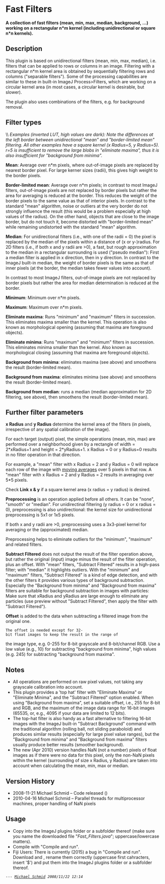 = Fast Filters =

'''A collection of fast filters (mean, min, max, median, background, ...) working on a rectangular n*m kernel (including unidirectional or square n*n kernels).'''

== Description ==

This plugin is based on unidirectional filters (mean, min, max, median), i.e. filters that can be applied to rows or columns in an image. Filtering with a rectangular n*m kernel area is obtained by sequentially filtering rows and columns ("separable filters"). Some of the processing capabilities are similar to these in built-in ImageJ Process>Filters, which are working on a circular kernel area (in most cases, a circular kernel is desirable, but slower).

The plugin also uses combinations of the filters, e.g. for background removal.

== Filter types ==

{{:plugin:filter:fast_filters:fastfilters-samples.png|Fast Filters examples}}\\
''Examples (inverted LUT, high values are dark): Note the differences at the left border between unidirectional "mean" and "border-limited mean" filtering. All other examples have a square kernel (x Radius=5, y Radius=5). r=5 is insufficient to remove the large blobs in "eliminate maxima", thus it is also insufficient for "background from minima".''

'''Mean''': Average over n*m pixels, where out-of-image pixels are replaced by nearest border pixel.
For large kerner sizes (radii), this gives high weight to the border pixels.

'''Border-limited mean''': Average over n*m pixels; in contrast to most ImageJ filters, out-of-image pixels are not replaced by border pixels but rather the area for averaging is reduced at the border. This reduces the weight of the border pixels to the same value as that of interior pixels. In contrast to the standard "mean" algorithm, noise or outliers at the very border do not strongly influence the result (this would be a problem especially at high values of the radius). On the other hand, objects that are close to the image border, but do not touch it, become distorted with "border-limited mean" while remaining undistorted with the standard "mean" algorithm.

'''Median''': For unidirectional filters (i.e., with one of the radii = 0) the pixel is replaced by the median  of the pixels within a distance of (x or y-)radius. For 2D filters (i.e., if both x and y radii are >0), a fast, but rough approximation to the median in a rectangular surrounding is used ("pseudo median"): First a median filter is applied in x direction, then in y direction. In contrast to the ImageJ built-in median, the weight of border pixels is the same as that of inner pixels (at the border, the median takes fewer values into account).

In contrast to most ImageJ filters, out-of-image pixels are not replaced by border pixels but rather the area for median determination is reduced at the border.

'''Minimum''': Minimum over n*m pixels.

'''Maximum''': Maximum over n*m pixels.

'''Eliminate maxima''': Runs "minimum" and "maximum" filters in succession. This eliminates maxima smaller than the kernel. This operation is also known as morphological opening (assuming that maxima are foreground objects).

'''Eliminate minima''': Runs "maximum" and "minimum" filters in succession. This eliminates minima smaller than the kernel. Also known as morphological closing (assuming that maxima are foreground objects).

'''Background from minima''': eliminates maxima (see above) and smoothens the result (border-limited mean).

'''Background from maxima''': eliminates minima (see above) and smoothens the result (border-limited mean).

'''Background from median''': runs a median (median approximation for 2D filtering, see above), then smoothens the result (border-limited mean).

== Further filter parameters ==

{{:plugin:filter:fast_filters:fast_filters_dialog.png|Fast Filters Dialog}}

'''x Radius''' and '''y Radius''' determine the kernel area of the filters (in pixels, irrespective of any spatial calibration of the image).

For each target (output) pixel, the simple operations (mean, min, max) are performed over a neighborhood given by a rectangle of width = 2*xRadius+1 and height = 2*yRadius+1. x Radius = 0 or y Radius=0 results in no filter operation in that direction.

For example, a "mean" filter with x Radius = 2 and y Radius = 0 will replace each row of the image with [[http://en.wikipedia.org/wiki/Moving_average|moving averages]] over 5 pixels in that row. A "mean" filter with x Radius = 2 and y Radius = 2 results in averaging over 5*5 pixels.

Check '''Link x &amp; y''' if a square kernel area (x radius = y radius) is desired.

'''Preprocessing''' is an operation applied before all others. It can be "none", "smooth" or "median". For unidirectinal filtering (y radius = 0 or x radius = 0), preprocessing is also unidirectional: the kernel size for unidirectional preprocessing is 5x1 or 1x5 pixels.

If both x and y radii are >0, preprocessing uses a 3x3-pixel kernel for averaging or
the (approximated) median.

Preprocessing helps to eliminate outliers for the "minimum", "maximum" and related filters.

'''Subtract Filtered''' does not output the result of the filter operation above, but rather the
original (input) image minus the result of the filter operation, plus an offset.
With "mean" filters, "Subtract Filtered" results in a high-pass filter; with "median" it
highlights outliers. With the "minimum" and "maximum" filters, "Subtract Filtered" is a
kind of edge detection, and with the other filters it provides various types of background
subtraction. Especially the "Background from minima" and "Background from maxima" filters
are suitable for background subtraction in images with particles: Make sure that xRadius
and yRadius are large enough to eliminate any particles (use preview without "Subtract Filtered",
then apply the filter with "Subtract Filtered").

'''Offset''' is added to the data when subtracting a filtered image from the original one.
 The offset is needed except for 32-bit float images to keep the result in the range of
the image type, e.g. 0-255 for 8-bit grayscale and 8-bit/channel RGB.
Use a low value (e.g., 10) for subtracting "background from minima", high values (e.g. 245)
for subtracting "background from maxima".

== Notes ==

* All operations are performed on raw pixel values, not taking any grayscale calibration into account.
* This plugin provides a 'top hat' filter with "Eliminate Maxima" or "Eliminate Minima", and the "Subtract Filtered" option enabled. When using "Background from maxima", set a suitable offset, i.e., 255 for 8-bit and RGB, and the maximum of the image data range for 16-bit images (65535, or, e.g., 4095 if your data are limited to 12 bits).
* The top-hat filter is also handy as a fast alternative to filtering 16-bit images with the ImageJ built-in "Subtract Background" command with the traditional algorithm (rolling ball, not sliding paraboloid) and produces similar results (especially for large pixel value ranges), but the "Background from minima" and "Background from maxima" filters usually produce better results (smoother background).
* The new (Apr 2010) version handles NaN (not a number) pixels of float images as if there were no data for this pixel, only the non-NaN pixels within the kernel (surrounding of size x Radius, y Radius) are taken into account when calculating the mean, min, max or median.

== Version History ==

* 2008-11-21 Michael Schmid – Code released ({{:plugin:filter:fast_filters:fast_filters_v10.java|still available}})
* 2010-04-16 Michael Schmid – Parallel threads for multiprocessor machines, proper handling of NaN pixels

== Usage ==

* Copy {{:plugin:filter:fast_filters:Fast_Filters.java|Fast_Filters.java}} into the ImageJ plugins folder or a subfolder thereof (make sure you name the downloaded file "''Fast_Filters.java''"; uppercase/lowercase matters).
* Compile with "Compile and run".
* Fiji Users: There is currently (2015) a bug in "Compile and run". Download {{:plugin:filter:fast_filters:fast_filters.class|Fast_Filters.class}} and {{:plugin:filter:fast_filters:fast_filters_1.class|Fast_Filters$1.class}}, rename them correctly (uppercase first cahracters, insert '$') and put them into the ImageJ plugins folder or a subfolder thereof.

 --- ''[[:users:schmid|Michael Schmid]] 2008/11/22 12:14''
